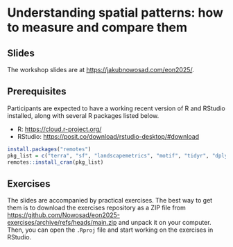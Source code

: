 # Understanding spatial patterns: how to measure and compare them

## Slides

The workshop slides are at <https://jakubnowosad.com/eon2025/>.

## Prerequisites

Participants are expected to have a working recent version of R and RStudio installed, along with several R packages listed below.

- R: <https://cloud.r-project.org/>
- RStudio: <https://posit.co/download/rstudio-desktop/#download>

```r
install.packages("remotes")
pkg_list = c("terra", "sf", "landscapemetrics", "motif", "tidyr", "dplyr")
remotes::install_cran(pkg_list)
```

## Exercises

The slides are accompanied by practical exercises.
The best way to get them is to download the exercises repository as a ZIP file from <https://github.com/Nowosad/eon2025-exercises/archive/refs/heads/main.zip> and unpack it on your computer.
Then, you can open the `.Rproj` file and start working on the exercises in RStudio.